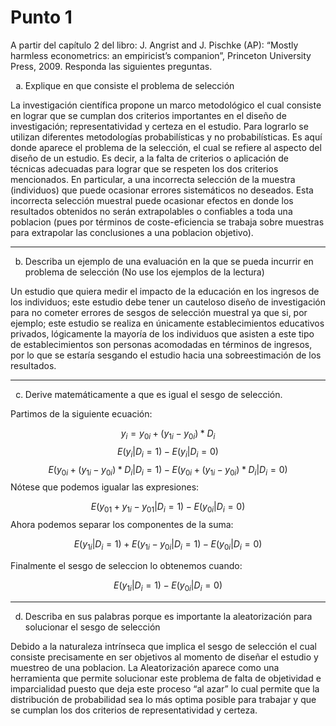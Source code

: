# Punto 1

A partir del capítulo 2 del libro: J. Angrist and J. Pischke (AP): "Mostly harmless econometrics: an empiricist's companion", Princeton University Press, 2009. Responda las siguientes preguntas.

a)  Explique en que consiste el problema de selección

La investigación científica propone un marco metodológico el cual consiste en lograr que se cumplan dos criterios importantes en el diseño de investigación; representatividad y certeza en el estudio. Para lograrlo se utilizan diferentes metodologías probabilísticas y no probabilísticas. Es aquí donde aparece el problema de la selección, el cual se refiere al aspecto del diseño de un estudio. Es decir, a la falta de criterios o aplicación de técnicas adecuadas para lograr que se respeten los dos criterios mencionados. En particular, a una incorrecta selección de la muestra (individuos) que puede ocasionar errores sistemáticos no deseados. Esta incorrecta selección muestral puede ocasionar efectos en donde los resultados obtenidos no serán extrapolables o confiables a toda una poblacion (pues por términos de coste-eficiencia se trabaja sobre muestras para extrapolar las conclusiones a una poblacion objetivo).

------------------------------------------------------------------------

b)  Describa un ejemplo de una evaluación en la que se pueda incurrir en problema de selección (No use los ejemplos de la lectura)

Un estudio que quiera medir el impacto de la educación en los ingresos de los individuos; este estudio debe tener un cauteloso diseño de investigación para no cometer errores de sesgos de selección muestral ya que si, por ejemplo; este estudio se realiza en únicamente establecimientos educativos privados, lógicamente la mayoría de los individuos que asisten a este tipo de establecimientos son personas acomodadas en términos de ingresos,  por lo que se estaría sesgando el estudio hacia una sobreestimación de los resultados.

------------------------------------------------------------------------

c)  Derive matemáticamente a que es igual el sesgo de selección.

Partimos de la siguiente ecuación:

$$y_{i}=y_{0i}+(y_{1i}-y_{0i})*D_{i}$$
$$E(y_{i}|D_{i}=1)-E(y_{i}|D_{i}=0)$$
$$E(y_{0i}+(y_{1i}-y_{0i})*D_{i}|D_{i}=1)-E(y_{0i}+(y_{1i}-y_{0i})*D_{i}|D_{i}=0)$$
Nótese que podemos igualar las expresiones:

$$E(y_{01}+y_{1i}-y_{01}|D_{i}=1)-E(y_{0i}|D_{i}=0)$$
Ahora podemos separar los componentes de la suma:

$$E(y_{1i}|D_{i}=1)+E(y_{1i}-y_{0i}|D_{i}=1)-E(y_{0i}|D_{i}=0)$$

Finalmente el sesgo de seleccion lo obtenemos cuando:

$$E(y_{1i}|D_{i}=1)-E(y_{0i}|D_{i}=0)$$



------------------------------------------------------------------------

d)  Describa en sus palabras porque es importante la aleatorización para solucionar el sesgo de selección

Debido a la naturaleza intrínseca que implica el sesgo de selección el cual consiste precisamente en ser objetivos al momento de diseñar el estudio y muestreo de una poblacion. La Aleatorización aparece como una herramienta que permite solucionar este problema de falta de objetividad e imparcialidad puesto que deja este proceso "al azar" lo cual permite que la distribución de probabilidad sea lo más optima posible para trabajar y que se cumplan los dos criterios de representatividad y certeza.
